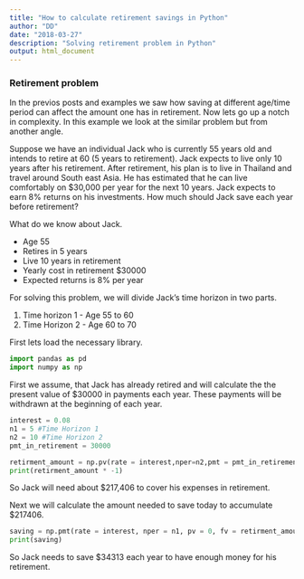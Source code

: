 ```yaml
---
title: "How to calculate retirement savings in Python"
author: "DD"
date: "2018-03-27"
description: "Solving retirement problem in Python"
output: html_document
---
```


### Retirement problem

In the previos posts and examples we saw how saving at different age/time period can affect the amount one has in retirement. Now lets go up a notch in complexity. In this example we look at the similar problem but from another angle.

Suppose we have an individual Jack who is currently 55 years old and intends to retire at 60 (5 years to retirement). Jack expects to live only 10 years after his retirement. After retirement, his plan is to live in Thailand and travel around South east Asia. He has estimated that he can live comfortably on $30,000 per year for the next 10 years. Jack expects to earn 8% returns on his investments. How much should Jack save each year before retirement?

What do we know about Jack.

- Age 55
- Retires in 5 years
- Live 10 years in retirement
- Yearly cost in retirement \$30000
- Expected returns is 8% per year


For solving this problem, we will divide Jack's time horizon in two parts.

1. Time horizon 1 - Age 55 to 60
2. Time Horizon 2 - Age 60 to 70

First lets load the necessary library.


```python

import pandas as pd
import numpy as np
```


First we assume, that Jack has already retired and will calculate the the present value of \$30000 in payments each year. These payments will be withdrawn at the beginning of each year. 

```python

interest = 0.08
n1 = 5 #Time Horizon 1
n2 = 10 #Time Horizon 2
pmt_in_retirement = 30000

retirment_amount = np.pv(rate = interest,nper=n2,pmt = pmt_in_retirement,when=1)#type = 1, withdrawing at the beginning period
print(retirment_amount * -1)

```

So Jack will need about \$217,406 to cover his expenses in retirement.

Next we will calculate the amount needed to save today to accumulate \$217406.

```python

saving = np.pmt(rate = interest, nper = n1, pv = 0, fv = retirment_amount, when=1)
print(saving)


```

So Jack needs to save \$34313 each year to have enough money for his retirement.

